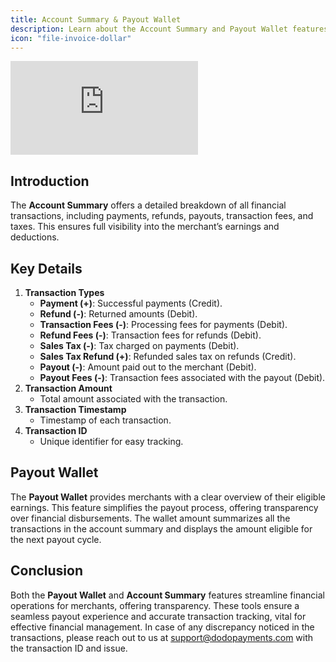 ```yaml
---
title: Account Summary & Payout Wallet
description: Learn about the Account Summary and Payout Wallet features in Dodo Payments. This guide provides a comprehensive overview of transaction types, and amounts, as well as insights into managing your payout wallet for seamless financial operations.
icon: "file-invoice-dollar"
---
```


<Frame>
    <iframe 
        className="w-full aspect-video rounded-md" 
        src="https://www.youtube.com/embed/L62X_GQBmaQ"
        title="Account Summary | Dodo Payments"
        frameBorder="0"
        allow="accelerometer; autoplay; clipboard-write; encrypted-media; gyroscope; picture-in-picture"
        allowFullScreen
    ></iframe>
</Frame>

## Introduction

The **Account Summary** offers a detailed breakdown of all financial transactions, including payments, refunds, payouts, transaction fees, and taxes. This ensures full visibility into the merchant’s earnings and deductions.

## Key Details

1. **Transaction Types**
    - **Payment (+)**: Successful payments (Credit).
    - **Refund (-)**: Returned amounts (Debit).
    - **Transaction Fees (-)**: Processing fees for payments (Debit).
    - **Refund Fees (-)**: Transaction fees for refunds (Debit).
    - **Sales Tax (-)**: Tax charged on payments (Debit).
    - **Sales Tax Refund (+)**: Refunded sales tax on refunds (Credit).
    - **Payout (-)**: Amount paid out to the merchant (Debit).
    - **Payout Fees (-)**: Transaction fees associated with the payout (Debit).
2. **Transaction Amount**
    - Total amount associated with the transaction.
3. **Transaction Timestamp**
    - Timestamp of each transaction.
4. **Transaction ID**
    - Unique identifier for easy tracking.

## Payout Wallet

The **Payout Wallet** provides merchants with a clear overview of their eligible earnings. This feature simplifies the payout process, offering transparency over financial disbursements. The wallet amount summarizes all the transactions in the account summary and displays the amount eligible for the next payout cycle.

## Conclusion

Both the **Payout Wallet** and **Account Summary** features streamline financial operations for merchants, offering transparency. These tools ensure a seamless payout experience and accurate transaction tracking, vital for effective financial management. In case of any discrepancy noticed in the transactions, please reach out to us at [support@dodopayments.com](mailto:support@dodopayments.com) with the transaction ID and issue.